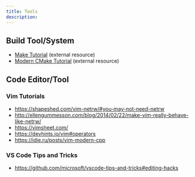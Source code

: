 ```yaml
---
title: Tools
description: 
---
```


## Build Tool/System

* [Make Tutorial](https://seisman.github.io/how-to-write-makefile/index.html) (external resource)
* [Modern CMake Tutorial](https://cliutils.gitlab.io/modern-cmake/) (external resource)

## Code Editor/Tool

### Vim Tutorials

* https://shapeshed.com/vim-netrw/#you-may-not-need-netrw
* http://ellengummesson.com/blog/2014/02/22/make-vim-really-behave-like-netrw/
* https://vimsheet.com/
* https://devhints.io/vim#operators
* https://idie.ru/posts/vim-modern-cpp

### VS Code Tips and Tricks

* https://github.com/microsoft/vscode-tips-and-tricks#editing-hacks